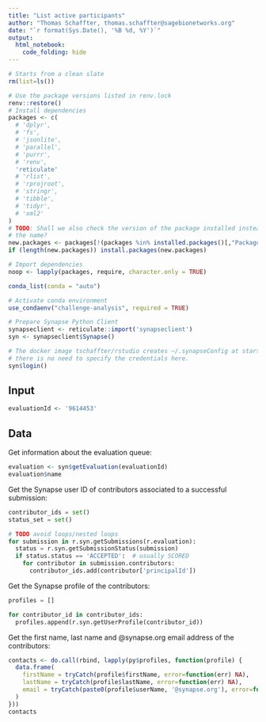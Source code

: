 ```yaml
---
title: "List active participants"
author: "Thomas Schaffter, thomas.schaffter@sagebionetworks.org"
date: "`r format(Sys.Date(), '%B %d, %Y')`"
output:
  html_notebook:
    code_folding: hide
---
```


```r
# Starts from a clean slate
rm(list=ls())
```

```r
# Use the package versions listed in renv.lock
renv::restore()
# Install dependencies
packages <- c(
  # 'dplyr',
  # 'fs',
  # 'jsonlite',
  # 'parallel',
  # 'purrr',
  # 'renv',
  'reticulate'
  # 'rlist',
  # 'rprojroot',
  # 'stringr',
  # 'tibble',
  # 'tidyr',
  # 'xml2'
)
# TODO: Shall we also check the version of the package installed instead of just
# the name?
new.packages <- packages[!(packages %in% installed.packages()[,"Package"])]
if (length(new.packages)) install.packages(new.packages)

# Import dependencies
noop <- lapply(packages, require, character.only = TRUE)
```

```r
conda_list(conda = "auto")
```

```r
# Activate conda environment
use_condaenv("challenge-analysis", required = TRUE)
```

```r
# Prepare Synapse Python Client
synapseclient <- reticulate::import('synapseclient')
syn <- synapseclient$Synapse()

# The docker image tschaffter/rstudio creates ~/.synapseConfig at startup so
# there is no need to specify the credentials here.
syn$login()
```

## Input

```r
evaluationId <- '9614453'
```

## Data

Get information about the evaluation queue:

```r
evaluation <- syn$getEvaluation(evaluationId)
evaluation$name
```

Get the Synapse user ID of contributors associated to a successful submission:

```python
contributor_ids = set()
status_set = set()

# TODO avoid loops/nested loops
for submission in r.syn.getSubmissions(r.evaluation):
  status = r.syn.getSubmissionStatus(submission)
  if status.status == 'ACCEPTED':  # usually SCORED
    for contributor in submission.contributors:
      contributor_ids.add(contributor['principalId'])
```

Get the Synapse profile of the contributors:

```python
profiles = []

for contributor_id in contributor_ids:
  profiles.append(r.syn.getUserProfile(contributor_id))
```

Get the first name, last name and @synapse.org email address of the
contributors:

```r
contacts <- do.call(rbind, lapply(py$profiles, function(profile) {
  data.frame(
    firstName = tryCatch(profile$firstName, error=function(err) NA),
    lastName = tryCatch(profile$lastName, error=function(err) NA),
    email = tryCatch(paste0(profile$userName, '@synapse.org'), error=function(err) NA)
  )
}))
contacts
```
